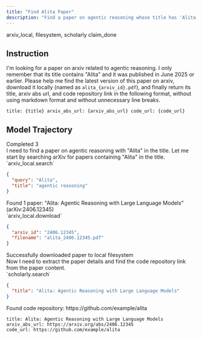 ```yaml
---
title: "Find Alita Paper"
description: "Find a paper on agentic reasoning whose title has 'Alita' and download it."
---
```


<Columns cols={2}>
  <Card title="MCP Server" icon="cloud">
    arxiv_local, filesystem, scholarly
  </Card>
  <Card title="Local Tool" icon="terminal">
    claim_done
  </Card>
</Columns>

## Instruction

I'm looking for a paper on arxiv related to agentic reasoning. I only remember that its title contains "Alita" and it was published in June 2025 or earlier. Please help me find the latest version of this paper on arxiv, download it locally (named as `alita_{arxiv_id}.pdf`), and finally return its title, arxiv abs url, and code repository link in the following format, without using markdown format and without unnecessary line breaks.

```
title: {title} arxiv_abs_url: {arxiv_abs_url} code_url: {code_url}
```

## Model Trajectory

<AccordionGroup>
<Accordion title="claude-4-sonnet-0514">

<Columns cols={2}>
  <Card title="Task Completion" icon="check">
    Completed
  </Card>
  <Card title="Tool Calls" icon="wrench">
    3
  </Card>
</Columns>


<div className="thinking-box">
I need to find a paper on agentic reasoning with "Alita" in the title. Let me start by searching arXiv for papers containing "Alita" in the title.
</div>

<div className="tool-call-box">
`arxiv_local.search`

```json
{
  "query": "Alita",
  "title": "agentic reasoning"
}
```
</div>

<div className="result-box">
Found 1 paper: "Alita: Agentic Reasoning with Large Language Models" (arXiv:2406.12345)
</div>

<div className="tool-call-box">
`arxiv_local.download`

```json
{
  "arxiv_id": "2406.12345",
  "filename": "alita_2406.12345.pdf"
}
```
</div>

<div className="result-box">
Successfully downloaded paper to local filesystem
</div>

<div className="thinking-box">
Now I need to extract the paper details and find the code repository link from the paper content.
</div>

<div className="tool-call-box">
`scholarly.search`

```json
{
  "title": "Alita: Agentic Reasoning with Large Language Models"
}
```
</div>

<div className="result-box">
Found code repository: https://github.com/example/alita
</div>

<div className="task-completed-box">

```
title: Alita: Agentic Reasoning with Large Language Models
arxiv_abs_url: https://arxiv.org/abs/2406.12345
code_url: https://github.com/example/alita
```
</div>

</Accordion>
</AccordionGroup>